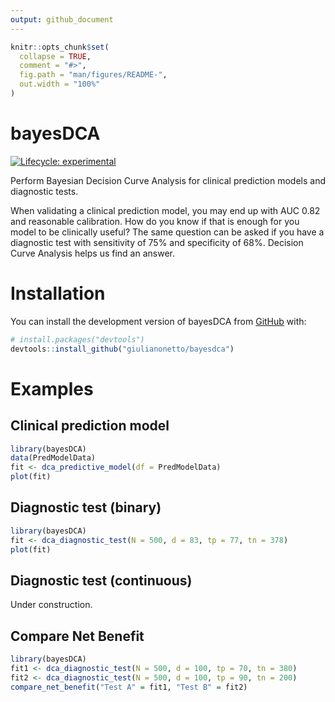 ```yaml
---
output: github_document
---
```


<!-- README.md is generated from README.Rmd. Please edit that file -->

```r
knitr::opts_chunk$set(
  collapse = TRUE,
  comment = "#>",
  fig.path = "man/figures/README-",
  out.width = "100%"
)
```

# bayesDCA

<!-- badges: start -->
[![Lifecycle: experimental](https://img.shields.io/badge/lifecycle-experimental-orange.svg)](https://lifecycle.r-lib.org/articles/stages.html#experimental)
<!-- badges: end -->

Perform Bayesian Decision Curve Analysis for clinical prediction models and diagnostic tests.

When validating a clinical prediction model, you may end up with AUC 0.82 and reasonable calibration. How do you know if that is enough for you model to be clinically useful? The same question can be asked if you have a diagnostic test with sensitivity of 75% and specificity of 68%. Decision Curve Analysis helps us find an answer.

# Installation

You can install the development version of bayesDCA from [GitHub](https://github.com/) with:

```r
# install.packages("devtools")
devtools::install_github("giulianonetto/bayesdca")
```

# Examples

## Clinical prediction model

```r
library(bayesDCA)
data(PredModelData)
fit <- dca_predictive_model(df = PredModelData)
plot(fit)
```

## Diagnostic test (binary)

```r
library(bayesDCA)
fit <- dca_diagnostic_test(N = 500, d = 83, tp = 77, tn = 378)
plot(fit)
```

## Diagnostic test (continuous)

Under construction.

## Compare Net Benefit
```r
library(bayesDCA)
fit1 <- dca_diagnostic_test(N = 500, d = 100, tp = 70, tn = 380)
fit2 <- dca_diagnostic_test(N = 500, d = 100, tp = 90, tn = 200)
compare_net_benefit("Test A" = fit1, "Test B" = fit2)
```

